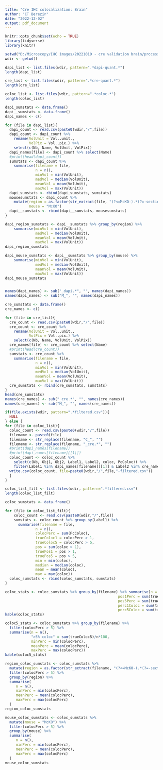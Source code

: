 ```yaml
---
title: "Cre IHC colocalization: Brain"
author: "CT Berezin"
date: "2022-12-02"
output: pdf_document
---
```


```r
knitr::opts_chunk$set(echo = TRUE)
library(tidyverse)
library(knitr)
```

```r
setwd("D:/Microscopy/IHC images/20221019 - cre validation brain/processing/CSVs")
wdir <- getwd()

dapi_list <- list.files(wdir, pattern=".*dapi-quant.*")
length(dapi_list)

cre_list <- list.files(wdir, pattern=".*cre-quant.*")
length(cre_list)

coloc_list <- list.files(wdir, pattern=".*coloc.*")
length(coloc_list)
```

```r
dapi_sumstats <- data.frame()
dapi__sumstats <- data.frame()
dapi_names <- c()

for (file in dapi_list){
  dapi_count <- read.csv(paste0(wdir,"/",file))
  dapi_count <- dapi_count %>%
    rename(VolUnit = Vol..unit.,
           VolPix = Vol..pix.) %>% 
    select(c(Nb, Name, VolUnit, VolPix))
  dapi_names[file] <- dapi_count %>% select(Name)
  #print(head(dapi_count))
  sumstats <- dapi_count %>%
    summarise(filename = file,
              n = n(),
              minVol = min(VolUnit),
              medVol = median(VolUnit),
              meanVol = mean(VolUnit),
              maxVol = max(VolUnit))
  dapi_sumstats <- rbind(dapi_sumstats, sumstats)
  mousesumstats <- dapi_count %>%
    mutate(region = as.factor(str_extract(file, "(?<=McKO-).*(?=-section)")),
           mouse = "McKO")
  dapi__sumstats <- rbind(dapi__sumstats, mousesumstats)
}

dapi_region_sumstats <- dapi__sumstats %>% group_by(region) %>% 
    summarise(minVol = min(VolUnit),
              medVol = median(VolUnit),
              meanVol = mean(VolUnit),
              maxVol = max(VolUnit))
dapi_region_sumstats

dapi_mouse_sumstats <- dapi__sumstats %>% group_by(mouse) %>% 
    summarise(minVol = min(VolUnit),
              medVol = median(VolUnit),
              meanVol = mean(VolUnit),
              maxVol = max(VolUnit))
dapi_mouse_sumstats


names(dapi_names) <- sub("_dapi.*", "", names(dapi_names))
names(dapi_names) <- sub("M_", "", names(dapi_names))

cre_sumstats <- data.frame()
cre_names <- c()

for (file in cre_list){
  cre_count <- read.csv(paste0(wdir,"/",file))
  cre_count <- cre_count %>%
    rename(VolUnit = Vol..unit.,
           VolPix = Vol..pix.) %>% 
    select(c(Nb, Name, VolUnit, VolPix))
  cre_names[file] <- cre_count %>% select(Name)
  #print(head(cre_count))
  sumstats <- cre_count %>%
    summarise(filename = file,
              n = n(),
              minVol = min(VolUnit),
              medVol = median(VolUnit),
              meanVol = mean(VolUnit),
              maxVol = max(VolUnit))
  cre_sumstats <- rbind(cre_sumstats, sumstats)
}
head(cre_sumstats)
names(cre_names) <- sub("_cre.*", "", names(cre_names))
names(cre_names) <- sub("M_", "", names(cre_names))
```


```r
if(file.exists(wdir, pattern=".*filtered.csv")){
  NULL
} else {
for (file in coloc_list){
  coloc_count <- read.csv(paste0(wdir,"/",file))
  filename <- paste0(file)
  filename <- str_replace(filename, "C_", "")
  filename <- str_replace(filename, "_cre.*", "")
  #print(dapi_names[filename])
  #print(dapi_names[filename][[1]])
  coloc_count <- coloc_count %>%
    select(c(Nb, Obj1, Obj2, Label1, Label2, coloc, PcColoc)) %>%
    filter(Label1 %in% dapi_names[filename][[1]] & Label2 %in% cre_names[filename][[1]])
  write.csv(coloc_count, file=paste0(wdir,"/",file,"-filtered.csv"))
  }
}

coloc_list_filt <- list.files(wdir, pattern=".*filtered.csv")
length(coloc_list_filt)

coloc_sumstats <- data.frame()

for (file in coloc_list_filt){
    coloc_count <- read.csv(paste0(wdir,"/",file))
    sumstats <- coloc_count %>% group_by(Label1) %>% 
      summarise(filename = file,
              n = n(),
              colocPerc = sum(PcColoc),
              trueColoc1 = colocPerc > 1,
              trueColoc5 = colocPerc > 5,
              pos = sum(coloc > 1),
              truePos1 = pos > 1,
              truePos5 = pos > 5,
              min = min(coloc),
              median = median(coloc),
              mean = mean(coloc),
              max = max(coloc))
  coloc_sumstats <- rbind(coloc_sumstats, sumstats)
}

coloc_stats <- coloc_sumstats %>% group_by(filename) %>% summarise(n = n(),
                                                    pos1Perc = sum(truePos1)/n*100,
                                                    pos5Perc = sum(truePos5)/n*100,
                                                    perc1Coloc = sum(trueColoc1)/n*100,
                                                    perc5Coloc = sum(trueColoc5)/n*100)
kable(coloc_stats)

coloc5_stats <- coloc_sumstats %>% group_by(filename) %>%
  filter(colocPerc > 5) %>% 
  summarise(n = n(),
            ">5% coloc" = sum(trueColoc5)/n*100,
            minPerc = min(colocPerc),
            meanPerc = mean(colocPerc),
            maxPerc = max(colocPerc))
kable(coloc5_stats)

region_coloc_sumstats <- coloc_sumstats %>%
  mutate(region = as.factor(str_extract(filename, "(?<=McKO-).*(?=-section)"))) %>% 
  filter(colocPerc > 5) %>% 
  group_by(region) %>%
  summarise(
     n = n(),
     minPerc = min(colocPerc),
     meanPerc = mean(colocPerc),
     maxPerc = max(colocPerc)
  )
region_coloc_sumstats

mouse_coloc_sumstats <- coloc_sumstats %>%
  mutate(mouse = "McKO") %>% 
  filter(colocPerc > 5) %>% 
  group_by(mouse) %>%
  summarise(
     n = n(),
     minPerc = min(colocPerc),
     meanPerc = mean(colocPerc),
     maxPerc = max(colocPerc)
  )
mouse_coloc_sumstats
```